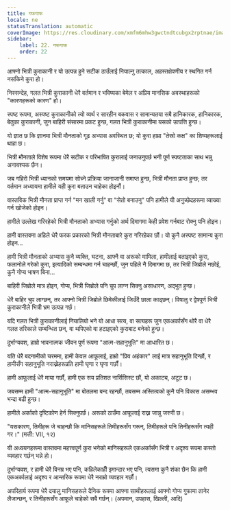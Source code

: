 ```yaml
---
title: गफगाफ
locale: ne
statusTranslation: automatic
coverImage: https://res.cloudinary.com/xmfm6mhw3gwctndtcubgx2rptnae/image/upload/v1740468922/small_cover_tratado_de_psicologia_revolucionaria_a4c0dca4e0.webp
sidebar:
    label: 22. गफगाफ
    order: 22
---
```

आफ्नो भित्री कुराकानी र यो उत्पन्न हुने सटीक ठाउँलाई नियाल्नु तत्काल, अहस्तक्षेपणीय र स्थगित गर्न नसकिने कुरा हो।

निस्सन्देह, गलत भित्री कुराकानी धेरै वर्तमान र भविष्यका बेमेल र अप्रिय मानसिक अवस्थाहरूको "कारणहरूको कारण" हो।

स्पष्ट रूपमा, अस्पष्ट कुराकानीको त्यो व्यर्थ र सारहीन बकवास र सामान्यतया सबै हानिकारक, हानिकारक, बेतुका कुराकानी, जुन बाहिरी संसारमा प्रकट हुन्छ, गलत भित्री कुराकानीमा यसको उत्पत्ति हुन्छ।

यो ज्ञात छ कि ज्ञानमा भित्री मौनताको गूढ अभ्यास अवस्थित छ; यो कुरा हाम्रा "तेस्रो कक्ष" का शिष्यहरूलाई थाहा छ।

भित्री मौनताले विशेष रूपमा धेरै सटीक र परिभाषित कुरालाई जनाउनुपर्छ भनी पूर्ण स्पष्टताका साथ भन्नु अनावश्यक छैन।

जब गहिरो भित्री ध्यानको समयमा सोच्ने प्रक्रिया जानाजानी समाप्त हुन्छ, भित्री मौनता प्राप्त हुन्छ; तर वर्तमान अध्यायमा हामीले यही कुरा बताउन चाहेका होइनौं।

वास्तविक भित्री मौनता प्राप्त गर्न "मन खाली गर्नु" वा "सेतो बनाउनु" पनि हामीले यी अनुच्छेदहरूमा व्याख्या गर्न खोजेको होइन।

हामीले उल्लेख गरिरहेको भित्री मौनताको अभ्यास गर्नुको अर्थ दिमागमा केही प्रवेश गर्नबाट रोक्नु पनि होइन।

हामी वास्तवमा अहिले धेरै फरक प्रकारको भित्री मौनताबारे कुरा गरिरहेका छौं। यो कुनै अस्पष्ट सामान्य कुरा होइन...

हामी भित्री मौनताको अभ्यास कुनै व्यक्ति, घटना, आफ्नै वा अरूको मामिला, हामीलाई बताइएको कुरा, फलानोले गरेको कुरा, इत्यादिको सम्बन्धमा गर्न चाहन्छौं, जुन पहिले नै दिमागमा छ, तर भित्री जिब्रोले नछोई, कुनै गोप्य भाषण बिना...

बाहिरी जिब्रोले मात्र होइन, गोप्य, भित्री जिब्रोले पनि चुप लाग्न सिक्नु असाधारण, अद्भुत हुन्छ।

धेरै बाहिर चुप लाग्छन्, तर आफ्नो भित्री जिब्रोले छिमेकीलाई जिउँदै छाला काढ्छन्। विषालु र द्वेषपूर्ण भित्री कुराकानीले भित्री भ्रम उत्पन्न गर्छ।

यदि गलत भित्री कुराकानीलाई नियालियो भने यो आधा सत्य, वा सत्यहरू जुन एकअर्कासँग थोरै वा धेरै गलत तरिकाले सम्बन्धित छन्, वा थपिएको वा हटाइएको कुराबाट बनेको हुन्छ।

दुर्भाग्यवश, हाम्रो भावनात्मक जीवन पूर्ण रूपमा "आत्म-सहानुभूति" मा आधारित छ।

यति धेरै बदनामीको चरममा, हामी केवल आफूलाई, हाम्रो "प्रिय अहंकार" लाई मात्र सहानुभूति दिन्छौं, र हामीसँग सहानुभूति नराख्नेहरूप्रति हामी घृणा र घृणा गर्छौं।

हामी आफूलाई धेरै माया गर्छौं, हामी एक सय प्रतिशत नार्सिसिस्ट छौं, यो अकाट्य, अटूट छ।

जबसम्म हामी "आत्म-सहानुभूति" मा बोतलमा बन्द रहन्छौं, तबसम्म अस्तित्वको कुनै पनि विकास असम्भव भन्दा बढी हुन्छ।

हामीले अर्काको दृष्टिकोण हेर्न सिक्नुपर्छ। अरूको ठाउँमा आफूलाई राख्न जान्नु जरुरी छ।

"यसकारण, तिमीहरू जे चाहन्छौ कि मानिसहरूले तिमीहरूसँग गरून्, तिमीहरूले पनि तिनीहरूसँग त्यही गर।" (मत्ती: VII, १२)

यी अध्ययनहरूमा वास्तवमा महत्त्वपूर्ण कुरा भनेको मानिसहरूले एकअर्कासँग भित्री र अदृश्य रूपमा कस्तो व्यवहार गर्छन् भन्ने हो।

दुर्भाग्यवश, र हामी धेरै विनम्र भए पनि, कहिलेकाहीँ इमान्दार भए पनि, त्यसमा कुनै शंका छैन कि हामी एकअर्कालाई अदृश्य र आन्तरिक रूपमा धेरै नराम्रो व्यवहार गर्छौं।

अपरिहार्य रूपमा धेरै दयालु मानिसहरूले दैनिक रूपमा आफ्ना साथीहरूलाई आफ्नो गोप्य गुफामा तानेर लैजान्छन्, र तिनीहरूसँग आफूले चाहेको सबै गर्छन्। (अपमान, उपहास, खिल्ली, आदि)

